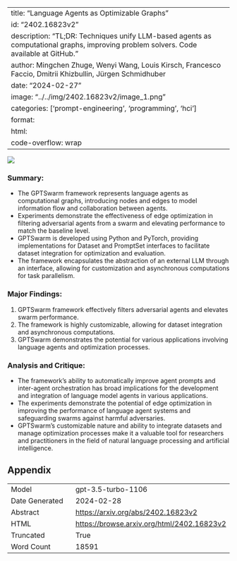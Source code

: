 
---
title: "Language Agents as Optimizable Graphs"
id: "2402.16823v2"
description: "TL;DR: Techniques unify LLM-based agents as computational graphs, improving problem solvers. Code available at GitHub."
author: Mingchen Zhuge, Wenyi Wang, Louis Kirsch, Francesco Faccio, Dmitrii Khizbullin, Jürgen Schmidhuber
date: "2024-02-27"
image: "../../img/2402.16823v2/image_1.png"
categories: ['prompt-engineering', 'programming', 'hci']
format:
  html:
    code-overflow: wrap
---

![](../../img/2402.16823v2/image_1.png)

### Summary:
- The GPTSwarm framework represents language agents as computational graphs, introducing nodes and edges to model information flow and collaboration between agents.
- Experiments demonstrate the effectiveness of edge optimization in filtering adversarial agents from a swarm and elevating performance to match the baseline level.
- GPTSwarm is developed using Python and PyTorch, providing implementations for Dataset and PromptSet interfaces to facilitate dataset integration for optimization and evaluation.
- The framework encapsulates the abstraction of an external LLM through an interface, allowing for customization and asynchronous computations for task parallelism.

### Major Findings:
1. GPTSwarm framework effectively filters adversarial agents and elevates swarm performance.
2. The framework is highly customizable, allowing for dataset integration and asynchronous computations.
3. GPTSwarm demonstrates the potential for various applications involving language agents and optimization processes.

### Analysis and Critique:
- The framework's ability to automatically improve agent prompts and inter-agent orchestration has broad implications for the development and integration of language model agents in various applications.
- The experiments demonstrate the potential of edge optimization in improving the performance of language agent systems and safeguarding swarms against harmful adversaries.
- GPTSwarm's customizable nature and ability to integrate datasets and manage optimization processes make it a valuable tool for researchers and practitioners in the field of natural language processing and artificial intelligence.

## Appendix

|          |          |
|----------|----------|
| Model     | gpt-3.5-turbo-1106       |
| Date Generated     | 2024-02-28       |
| Abstract | [https://arxiv.org/abs/2402.16823v2](https://arxiv.org/abs/2402.16823v2)        |
| HTML     | [https://browse.arxiv.org/html/2402.16823v2](https://browse.arxiv.org/html/2402.16823v2)       |
| Truncated       | True       |
| Word Count       | 18591       |